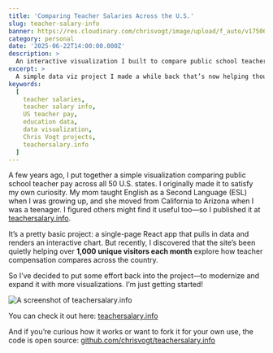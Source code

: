 ```yaml
---
title: 'Comparing Teacher Salaries Across the U.S.'
slug: teacher-salary-info
banner: https://res.cloudinary.com/chrisvogt/image/upload/f_auto/v1750627218/chrisvogt-me/thumbnails/teacher-salary-banner.webp
category: personal
date: '2025-06-22T14:00:00.000Z'
description: >
  An interactive visualization I built to compare public school teacher salaries across all 50 U.S. states.
excerpt: >
  A simple data viz project I made a while back that’s now helping thousands of visitors each month explore how teacher pay varies across the country.
keywords:
  [
    teacher salaries,
    teacher salary info,
    US teacher pay,
    education data,
    data visualization,
    Chris Vogt projects,
    teachersalary.info
  ]
---
```


A few years ago, I put together a simple visualization comparing public school teacher pay across all 50 U.S. states. I originally made it to satisfy my own curiosity. My mom taught English as a Second Language (ESL) when I was growing up, and she moved from California to Arizona when I was a teenager. I figured others might find it useful too—so I published it at [teachersalary.info](https://teachersalary.info).

It’s a pretty basic project: a single-page React app that pulls in data and renders an interactive chart. But recently, I discovered that the site’s been quietly helping over **1,000 unique visitors each month** explore how teacher compensation compares across the country.

So I’ve decided to put some effort back into the project—to modernize and expand it with more visualizations. I’m just getting started!

<img
  loading='lazy'
  alt='A screenshot of teachersalary.info'
  src='https://res.cloudinary.com/chrisvogt/image/upload/f_auto/v1750627001/chrisvogt-me/thumbnails/teacher-salary-info.webp'
/>

You can check it out here: [teachersalary.info](https://teachersalary.info)

And if you’re curious how it works or want to fork it for your own use, the code is open source: [github.com/chrisvogt/teachersalary.info](https://github.com/chrisvogt/teachersalary.info)
